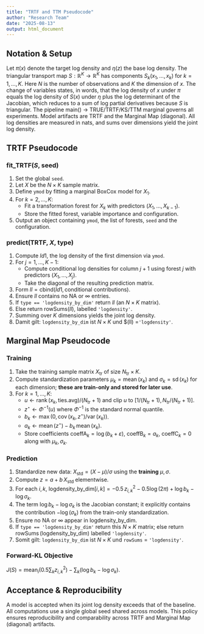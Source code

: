 ```yaml
---
title: "TRTF and TTM Pseudocode"
author: "Research Team"
date: "2025-08-13"
output: html_document
---
```


## Notation & Setup

Let $\pi(x)$ denote the target log density and $\eta(z)$ the base log density. The triangular transport map $S: \mathbb{R}^K \to \mathbb{R}^K$ has components $S_k(x_1,\ldots,x_k)$ for $k=1,\ldots,K$. Here $N$ is the number of observations and $K$ the dimension of $x$. The change of variables states, in words, that the log density of $x$ under $\pi$ equals the log density of $S(x)$ under $\eta$ plus the log determinant of the Jacobian, which reduces to a sum of log partial derivatives because $S$ is triangular. The pipeline main() -> TRUE/TRTF/KS/TTM marginal governs all experiments. Model artifacts are TRTF and the Marginal Map (diagonal). All log densities are measured in nats, and sums over dimensions yield the joint log density.

## TRTF Pseudocode
### fit\_TRTF($S$, seed)

1. Set the global `seed`.
2. Let $X$ be the $N\times K$ sample matrix.
3. Define `ymod` by fitting a marginal BoxCox model for $X_1$.
4. For $k=2,\ldots,K$:
   - Fit a transformation forest for $X_k$ with predictors $(X_1,\ldots,X_{k-1})$.
   - Store the fitted forest, variable importance and configuration.
5. Output an object containing `ymod`, the list of forests, `seed` and the configuration.

### predict(TRTF, $X$, type)

1. Compute $ld1$, the log density of the first dimension via `ymod`.
2. For $j=1,\ldots,K-1$:
   - Compute conditional log densities for column $j+1$ using forest $j$ with predictors $(X_1,\ldots,X_j)$.
   - Take the diagonal of the resulting prediction matrix.
3. Form $ll = \text{cbind}(ld1, \text{conditional contributions})$.
4. Ensure $ll$ contains no NA or $\infty$ entries.
5. If `type == 'logdensity_by_dim'` return $ll$ (an $N\times K$ matrix).
6. Else return $\text{rowSums}(ll)$, labelled `'logdensity'`.
7. Summing over $K$ dimensions yields the joint log density.
8. Damit gilt: `logdensity_by_dim` ist $N\times K$ und $\text{rowSums}(ll) =`'logdensity'`.

## Marginal Map Pseudocode

### Training

1. Take the training sample matrix $X_{\text{tr}}$ of size $N_{\text{tr}}\times K$.
2. Compute standardization parameters $\mu_k = \operatorname{mean}(x_{k})$ and $\sigma_k = \operatorname{sd}(x_{k})$ for each dimension; **these are train-only and stored for later use**.
3. For $k=1,\ldots,K$:
   - $u \leftarrow \operatorname{rank}(x_k, \text{ties.avg})/(N_{\text{tr}}+1)$ and clip $u$ to $[1/(N_{\text{tr}}+1), N_{\text{tr}}/(N_{\text{tr}}+1)]$.
   - $z^\star \leftarrow \Phi^{-1}(u)$ where $\Phi^{-1}$ is the standard normal quantile.
   - $b_k \leftarrow \max(0, \operatorname{cov}(x_k, z^\star)/\operatorname{var}(x_k))$.
   - $a_k \leftarrow \operatorname{mean}(z^\star) - b_k\,\operatorname{mean}(x_k)$.
   - Store coefficients $\text{coeffA}_k = \log(b_k+\varepsilon)$, $\text{coeffB}_k = a_k$, $\text{coeffC}_k = 0$ along with $\mu_k,\sigma_k$.

### Prediction

1. Standardize new data: $X_{\text{std}} = (X-\mu)/\sigma$ using the **training** $\mu,\sigma$.
2. Compute $z = a + b\, X_{\text{std}}$ elementwise.
3. For each $i,k$, 
   $\text{logdensity\_by\_dim}[i,k] = -0.5\,z_{i,k}^2 -0.5\log(2\pi) + \log b_k - \log \sigma_k$.
4. The term $\log b_k - \log \sigma_k$ is the Jacobian constant; it explicitly contains the contribution $-\log(\sigma_k)$ from the train-only standardization.
5. Ensure no NA or $\infty$ appear in $\text{logdensity\_by\_dim}$.
6. If `type == 'logdensity_by_dim'` return this $N\times K$ matrix; else return $\operatorname{rowSums}(\text{logdensity\_by\_dim})$ labelled `'logdensity'`.
7. Somit gilt: `logdensity_by_dim` ist $N\times K$ und `rowSums` = `'logdensity'`.

### Forward-KL Objective

$J(S) = \operatorname{mean}_i\left(0.5\sum_k z_{i,k}^2\right) - \sum_k(\log b_k - \log \sigma_k)$.

## Acceptance & Reproducibility

A model is accepted when its joint log density exceeds that of the baseline. All computations use a single global seed shared across models. This policy ensures reproducibility and comparability across TRTF and Marginal Map (diagonal) artifacts.

